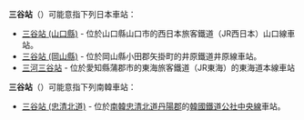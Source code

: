 {{NoteTA
|T=zh-hans:三谷站;zh-hk:三谷站;zh-tw:三谷車站;
|1=zh-hans:三谷站;zh-hk:三谷站;zh-tw:三谷車站;
}}
'''三谷站'''（{{jpn|j=三谷駅|hg=みたにえき}}）可能意指下列日本車站：

* [[三谷站_(山口縣)|三谷站 (山口縣)]] - 位於山口縣山口市的西日本旅客鐵道（JR西日本）山口線車站。
* [[三谷站_(岡山縣)|三谷站 (岡山縣)]] - 位於岡山縣小田郡矢掛町的井原鐵道井原線車站。
* [[三河三谷站|三河三谷站]] - 位於愛知縣蒲郡市的東海旅客鐵道（JR東海）的東海道本線車站

'''三谷站'''（{{kor|諺=삼곡역|漢=三谷驛|羅=Samgok yeok|f=y}}）可能意指下列南韓車站：
* [[三谷站_(忠清北道)|三谷站 (忠清北道)]] - 位於[[南韓|南韓]][[忠清北道|忠清北道]][[丹陽郡|丹陽郡]]的[[韓國鐵道公社|韓國鐵道公社]][[中央線_(韓國)|中央線]]車站。

{{disambig|Cat=四字車站名消歧義}}